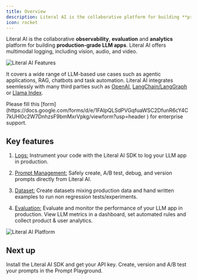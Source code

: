```yaml
---
title: Overview
description: Literal AI is the collaborative platform for building **production-grade LLM apps**.
icon: rocket
---
```

Literal AI is the collaborative **observability**, **evaluation** and **analytics** platform for building **production-grade LLM apps**. Literal AI offers multimodal logging, including vision, audio, and video.

<Frame caption="Collaborative Flow on Literal AI">
  <img src="/images/features.svg" alt="Literal AI Features"/>
</Frame>

It covers a wide range of LLM-based use cases such as agentic applications, RAG, chatbots and task automation. Literal AI integrates seemlessly with many third parties such as [OpenAI](/integrations/openai), [LangChain/LangGraph](/integrations/langchain) or [Llama Index](/integrations/llama-index).

<Note>
Please fill this [form](https://docs.google.com/forms/d/e/1FAIpQLSdPVGqfuaWSC2DfunR6cY4C7kUHl0c2W7DnhzsF9bmMxrVpkg/viewform?usp=header
) for enterprise support.
</Note>


## Key features

1. [Logs:](/guides/logs) Instrument your code with the Literal AI SDK to log your LLM app in production.

2. [Prompt Management:](/guides/prompts) Safely create, A/B test, debug, and version prompts directly from Literal AI.

3. [Dataset:](/guides/dataset) Create datasets mixing production data and hand written examples to run non regression tests/experiments.

4. [Evaluation:](/guides/scorers) Evaluate and monitor the performance of your LLM app in production. View LLM metrics in a dashboard, set automated rules and collect product & user analytics.

<Frame caption="Literal AI Platform Overview">
  <img src="/images/literal-ai-overview.png" alt="Literal AI Platform"/>
</Frame>


## Next up

<CardGroup cols={2}>

<Card title="Instrument your Code" icon="code" color="#FF0581" href="/get-started/quick-start">
  Install the Literal AI SDK and get your API key.
</Card>

<Card title="Create your First Prompt" icon="sparkles" color="#2eb88a" href="/guides/playground">
  Create, version and A/B test your prompts in the Prompt Playground.
</Card>

</CardGroup>
